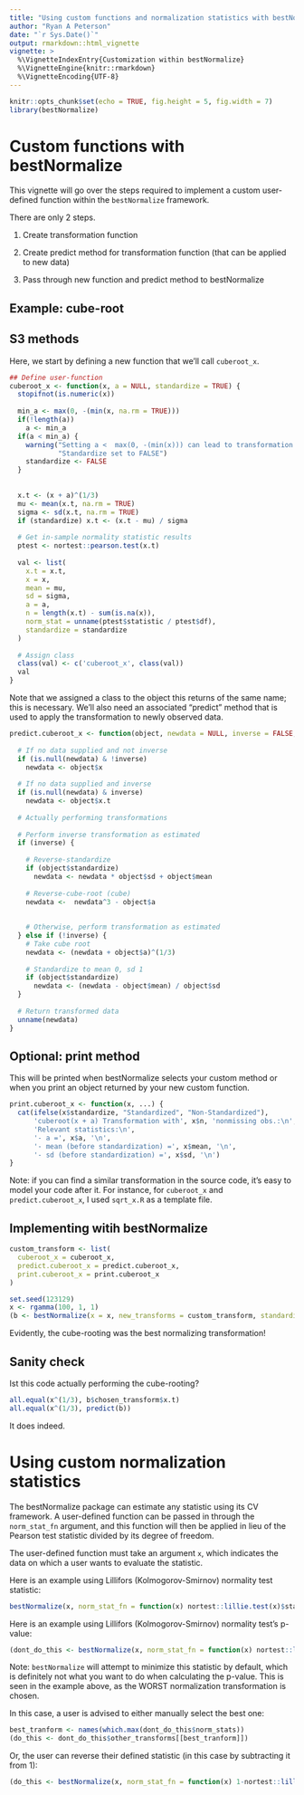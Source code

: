 ```yaml
---
title: "Using custom functions and normalization statistics with bestNormalize"
author: "Ryan A Peterson"
date: "`r Sys.Date()`"
output: rmarkdown::html_vignette
vignette: >
  %\VignetteIndexEntry{Customization within bestNormalize}
  %\VignetteEngine{knitr::rmarkdown}
  %\VignetteEncoding{UTF-8}
---
```


```r
knitr::opts_chunk$set(echo = TRUE, fig.height = 5, fig.width = 7)
library(bestNormalize)
```

# Custom functions with bestNormalize

This vignette will go over the steps required to implement a custom user-defined function within the `bestNormalize` framework. 

There are only 2 steps. 

1) Create transformation function

2) Create predict method for transformation function (that can be applied to new data)

3) Pass through new function and predict method to bestNormalize

## Example: cube-root

## S3 methods 

Here, we start by defining a new function that we'll call `cuberoot_x`. 

```r
## Define user-function
cuberoot_x <- function(x, a = NULL, standardize = TRUE) {
  stopifnot(is.numeric(x))
  
  min_a <- max(0, -(min(x, na.rm = TRUE)))
  if(!length(a)) 
    a <- min_a
  if(a < min_a) {
    warning("Setting a <  max(0, -(min(x))) can lead to transformation issues",
            "Standardize set to FALSE")
    standardize <- FALSE
  }
  
  
  x.t <- (x + a)^(1/3)
  mu <- mean(x.t, na.rm = TRUE)
  sigma <- sd(x.t, na.rm = TRUE)
  if (standardize) x.t <- (x.t - mu) / sigma
  
  # Get in-sample normality statistic results
  ptest <- nortest::pearson.test(x.t)
  
  val <- list(
    x.t = x.t,
    x = x,
    mean = mu,
    sd = sigma,
    a = a,
    n = length(x.t) - sum(is.na(x)),
    norm_stat = unname(ptest$statistic / ptest$df),
    standardize = standardize
  )
  
  # Assign class
  class(val) <- c('cuberoot_x', class(val))
  val
}

```

Note that we assigned a class to the object this returns of the same name; this is necessary. We'll also need an associated "predict" method that is used to apply the transformation to newly observed data. 

```r

predict.cuberoot_x <- function(object, newdata = NULL, inverse = FALSE, ...) {
  
  # If no data supplied and not inverse
  if (is.null(newdata) & !inverse)
    newdata <- object$x
  
  # If no data supplied and inverse
  if (is.null(newdata) & inverse)
    newdata <- object$x.t
  
  # Actually performing transformations
  
  # Perform inverse transformation as estimated
  if (inverse) {
    
    # Reverse-standardize
    if (object$standardize) 
      newdata <- newdata * object$sd + object$mean
    
    # Reverse-cube-root (cube)
    newdata <-  newdata^3 - object$a
    
    
    # Otherwise, perform transformation as estimated
  } else if (!inverse) {
    # Take cube root
    newdata <- (newdata + object$a)^(1/3)
    
    # Standardize to mean 0, sd 1
    if (object$standardize) 
      newdata <- (newdata - object$mean) / object$sd
  }
  
  # Return transformed data
  unname(newdata)
}

```

## Optional: print method

This will be printed when bestNormalize selects your custom method or when you print an object returned by your new custom function. 

```r
print.cuberoot_x <- function(x, ...) {
  cat(ifelse(x$standardize, "Standardized", "Non-Standardized"),
      'cuberoot(x + a) Transformation with', x$n, 'nonmissing obs.:\n', 
      'Relevant statistics:\n',
      '- a =', x$a, '\n',
      '- mean (before standardization) =', x$mean, '\n',
      '- sd (before standardization) =', x$sd, '\n')
}

```

Note: if you can find a similar transformation in the source code, it's easy to model your code after it. For instance, for `cuberoot_x` and `predict.cuberoot_x`, I used `sqrt_x.R` as a template file. 

## Implementing witih bestNormalize

```r

custom_transform <- list(
  cuberoot_x = cuberoot_x,
  predict.cuberoot_x = predict.cuberoot_x,
  print.cuberoot_x = print.cuberoot_x
)

set.seed(123129)
x <- rgamma(100, 1, 1)
(b <- bestNormalize(x = x, new_transforms = custom_transform, standardize = FALSE))
```

Evidently, the cube-rooting was the best normalizing transformation! 

## Sanity check

Ist this code actually performing the cube-rooting? 

```r
all.equal(x^(1/3), b$chosen_transform$x.t)
all.equal(x^(1/3), predict(b))
```

It does indeed. 

# Using custom normalization statistics

The bestNormalize package can estimate any statistic using its CV framework. A user-defined function can be passed in through the `norm_stat_fn` argument, and this function will then be applied in lieu of the Pearson test statistic divided by its degree of freedom. 

The user-defined function must take an argument `x`, which indicates the data on which a user wants to evaluate the statistic.

Here is an example using Lillifors (Kolmogorov-Smirnov) normality test statistic: 

```r
bestNormalize(x, norm_stat_fn = function(x) nortest::lillie.test(x)$stat)
```

Here is an example using Lillifors (Kolmogorov-Smirnov) normality test's p-value: 

```r
(dont_do_this <- bestNormalize(x, norm_stat_fn = function(x) nortest::lillie.test(x)$p))
```

Note: `bestNormalize` will attempt to minimize this statistic by default, which is definitely not what you want to do when calculating the p-value. This is seen in the example above, as the WORST normalization transformation is chosen. 

In this case, a user is advised to either manually select the best one: 

```r
best_tranform <- names(which.max(dont_do_this$norm_stats))
(do_this <- dont_do_this$other_transforms[[best_tranform]])
```

Or, the user can reverse their defined statistic (in this case by subtracting it from 1): 

```r
(do_this <- bestNormalize(x, norm_stat_fn = function(x) 1-nortest::lillie.test(x)$p))
```

